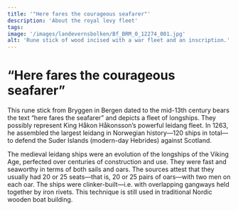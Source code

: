 ```yaml
---
title: '"Here fares the courageous seafarer"'
description: 'About the royal levy fleet'
tags:
image: '/images/landevernsbolken/Bf_BRM_0_12274_001.jpg'
alt: 'Rune stick of wood incised with a war fleet and an inscription.'
---
```



# “Here fares the courageous seafarer”

<Container stil="initial side">

This rune stick from Bryggen in Bergen dated to the mid-13th century bears the text “here fares the seafarer” and depicts a fleet of longships. They possibly represent King Håkon Håkonsson’s powerful leidang fleet. In 1263, he assembled the largest leidang in Norwegian history—120 ships in total—to defend the Suder Islands (modern-day Hebrides) against Scotland.

The medieval leidang ships were an evolution of the longships of the Viking Age, perfected over centuries of construction and use. They were fast and seaworthy in terms of both sails and oars. The sources attest that they usually had 20 or 25 seats—that is, 20 or 25 pairs of oars—with two men on each oar. The ships were clinker-built—i.e. with overlapping gangways held together by iron rivets. This technique is still used in traditional Nordic wooden boat building.

</Container>

<Figure
    image="/images/landevernsbolken/Bf_BRM_0_12274_001.jpg"
    title="A rune stick with a war fleet incised on one side, and a ship and the inscription 'Here travels the brave at sea' on the other. Dated to 1248-1332, most probably early in the time span."
    alt="Rune stick of wood incised with a war fleet and an inscription."
    href="https://digitaltmuseum.no/0210114537988/runepinne"
>
</Figure>
